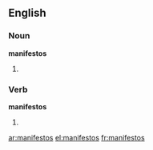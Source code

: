 ==English==

===Noun===
'''manifestos'''

# {{plural of|[[manifesto]]}}

===Verb===
'''manifestos'''

# {{third-person singular of|[[manifesto]]}}

[[ar:manifestos]]
[[el:manifestos]]
[[fr:manifestos]]